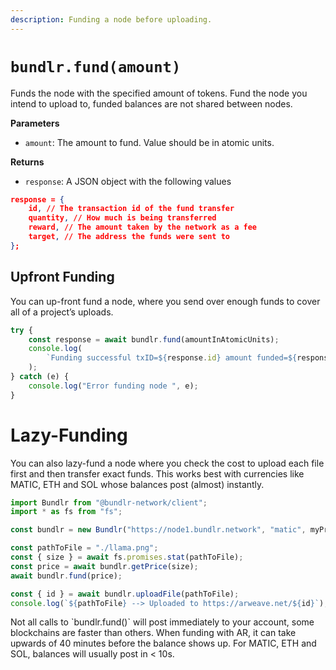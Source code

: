 ```yaml
---
description: Funding a node before uploading.
---
```



# `bundlr.fund(amount)`

Funds the node with the specified amount of tokens. Fund the node you intend to upload to, funded balances are not shared between nodes.

**Parameters**

-   `amount`: The amount to fund. Value should be in atomic units.

**Returns**

-   `response`: A JSON object with the following values

```json
response = {
	id, // The transaction id of the fund transfer
	quantity, // How much is being transferred
	reward, // The amount taken by the network as a fee
	target, // The address the funds were sent to
};
```

## Upfront Funding

You can up-front fund a node, where you send over enough funds to cover all of a project’s uploads.

```js
try {
	const response = await bundlr.fund(amountInAtomicUnits);
	console.log(
		`Funding successful txID=${response.id} amount funded=${response.quantity}`,
	);
} catch (e) {
	console.log("Error funding node ", e);
}
```

# Lazy-Funding

You can also lazy-fund a node where you check the cost to upload each file first and then transfer exact funds. This works best with currencies like MATIC, ETH and SOL whose balances post (almost) instantly.

```js
import Bundlr from "@bundlr-network/client";
import * as fs from "fs";

const bundlr = new Bundlr("https://node1.bundlr.network", "matic", myPrivateKey);

const pathToFile = "./llama.png";
const { size } = await fs.promises.stat(pathToFile);
const price = await bundlr.getPrice(size);
await bundlr.fund(price);

const { id } = await bundlr.uploadFile(pathToFile);
console.log(`${pathToFile} --> Uploaded to https://arweave.net/${id}`);
```

<Callout type="info" emoji="ℹ️">
Not all calls to `bundlr.fund()` will post immediately to your account, some blockchains are faster than others. When funding with AR, it can take upwards of 40 minutes before the balance shows up. For MATIC, ETH and SOL, balances will usually post in < 10s.
</Callout>
